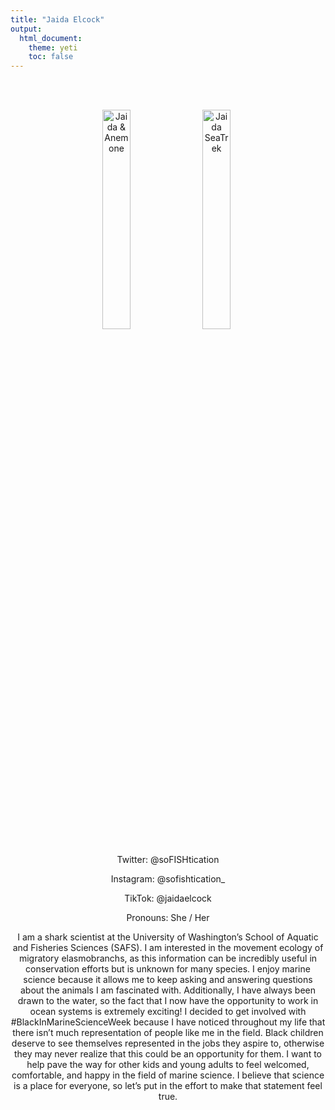 ```yaml
---
title: "Jaida Elcock"
output: 
  html_document:
    theme: yeti
    toc: false
---
```

<center>

<br>
<br>

<img src="orgz_images/JElcock_Anemone.jpg" alt="Jaida & Anemone" style="float: center; width: 30%; margin-right: 1%; margin-bottom: 0.5em;">
<img src="orgz_images/JElcock_SeaTrek.jpg" alt="Jaida SeaTrek" style="float: center; width: 30%; margin-right: 1%; margin-bottom: 0.5em;">
<p style="clear: both;"> 

Twitter: @soFISHtication

Instagram: @sofishtication_

TikTok: @jaidaelcock

Pronouns: She / Her

I am a shark scientist at the University of Washington’s School of Aquatic and Fisheries Sciences (SAFS). I am interested in the movement ecology of migratory elasmobranchs, as this information can be incredibly useful in conservation efforts but is unknown for many species. I enjoy marine science because it allows me to keep asking and answering questions about the animals I am fascinated with. Additionally, I have always been drawn to the water, so the fact that I now have the opportunity to work in ocean systems is extremely exciting! I decided to get involved with #BlackInMarineScienceWeek because I have noticed throughout my life that there isn’t much representation of people like me in the field. Black children deserve to see themselves represented in the jobs they aspire to, otherwise they may never realize that this could be an opportunity for them. I want to help pave the way for other kids and young adults to feel welcomed, comfortable, and happy in the field of marine science. I believe that science is a place for everyone, so let’s put in the effort to make that statement feel true.
